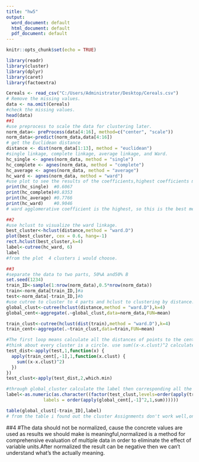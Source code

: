 ---
title: "hw5"
output:
  word_document: default
  html_document: default
  pdf_document: default
---

```{r setup, include=FALSE}
knitr::opts_chunk$set(echo = TRUE)
```
```{r}
library(readr)
library(cluster)
library(dplyr)
library(caret)
library(factoextra) 

Cereals <- read_csv("C:/Users/Administrator/Desktop/Cereals.csv")
# Remove the missing values.
data <- na.omit(Cereals)
#check the missing values.
head(data)
##1
#use preprocess to scale the data for clustering later.
norm_data<- preProcess(data[4:16], method=c("center", "scale"))
norm_data<-predict(norm_data,data[4:16])
# get the Euclidean distance 
distance <- dist(norm_data[1:13], method = "euclidean")
#single linkage, complete linkage, average linkage, and Ward.
hc_single <- agnes(norm_data, method = "single")
hc_complete <- agnes(norm_data, method = "complete")
hc_average <- agnes(norm_data, method = "average")
hc_ward <- agnes(norm_data, method = "ward")
#use plot to see the results of the coefficients,highest coefficients means best methods.
print(hc_single)  #0.6067
print(hc_complete)#0.8353
print(hc_average) #0.7766
print(hc_ward)    #0.9046
# ward agglomerative coefficient is the highest, so this is the best method.
```
```{r}
##2 
#use hclust to visualize the ward linkage.
best_cluster<-hclust(distance,method = "ward.D")
plot(best_cluster, cex = 0.6, hang=-1)
rect.hclust(best_cluster,k=4)
label<-cutree(hc_ward, 6)
label
#from the plot  4 clusters i would choose.            
```
```{r}
##3
#separate the data to two parts, 50%A and50% B
set.seed(1234)
train_ID<-sample(1:nrow(norm_data),0.5*nrow(norm_data))
train<-norm_data[train_ID,]#a
test<-norm_data[-train_ID,]#b
#use cutree to cluster to 4 parts and hclust to clustering by distance.then calculate the distances of points to the every cluster's central points.
global_clust<-cutree(hclust(distance,method = "ward.D"),k=4)
global_cent<-aggregate(.~global_clust,data=norm_data,FUN=mean)

train_clust<-cutree(hclust(dist(train),method = "ward.D"),k=4)
train_cent<-aggregate(.~train_clust,data=train,FUN=mean)

#The first loop means calculate all the distances of points to the central point, second loop is calculate the train's distances of points to the central point.
#think about every cluster is a circle. use sum((x-x.clust)^2 calculate each point to central point.
test_dist<-apply(test,1,function(x) {
  apply(train_cent[,-1],1,function(x.clust) {
    sum((x-x.clust)^2)
  })
})
test_clust<-apply(test_dist,2,which.min)

#through global_cluster calculate the label then corresponding all the data label.Through this way to get the approximate results.
label<-as.numeric(as.character((factor(test_clust,levels=order(apply(train_cent[,-1]^2,1,sum)),
              labels = order(apply(global_cent[,-1]^2,1,sum))))))            

table(global_clust[-train_ID],label)
# from the table i found out the cluster Assignments don't work well,only 2 cluster working well. 4 cluster is too much for this data.
```

##4 
#The data should not be normalized, cause the concrete values are used as results we should make is meaningful,normalized is a method for comprehensive evaluation of multiple data in order to eliminate the effect of variable units.After normalized the result can be negative then we can't understand what's the actually meaning.









